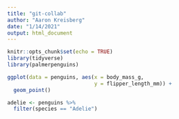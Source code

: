 ```yaml
---
title: "git-collab"
author: "Aaron Kreisberg"
date: "1/14/2021"
output: html_document
---
```


```r
knitr::opts_chunk$set(echo = TRUE)
library(tidyverse)
library(palmerpenguins)
```

```r
ggplot(data = penguins, aes(x = body_mass_g,
                            y = flipper_length_mm)) +
  geom_point()
```


```r
adelie <- penguins %>% 
  filter(species == "Adelie")
```


